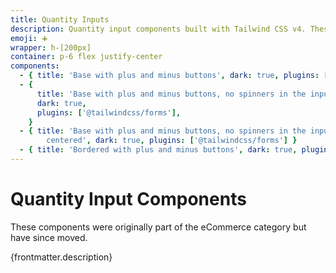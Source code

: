 ```yaml
---
title: Quantity Inputs
description: Quantity input components built with Tailwind CSS v4. These responsive, customizable number inputs are ideal for ecommerce, order forms, and shopping carts. Optimized for accessibility, SEO, and mobile usability.
emoji: ➕
wrapper: h-[200px]
container: p-6 flex justify-center
components:
  - { title: 'Base with plus and minus buttons', dark: true, plugins: ['@tailwindcss/forms'] }
  - {
      title: 'Base with plus and minus buttons, no spinners in the input',
      dark: true,
      plugins: ['@tailwindcss/forms'],
    }
  - { title: 'Base with plus and minus buttons, no spinners in the input and text
        centered', dark: true, plugins: ['@tailwindcss/forms'] }
  - { title: 'Bordered with plus and minus buttons', dark: true, plugins: ['@tailwindcss/forms'] }
---
```


# Quantity Input Components

<div class="max-w-prose text-pretty">
  These components were originally part of the eCommerce category but have since moved.
</div>

<p>{frontmatter.description}</p>

<CollectionList componentsData={componentsData} />
